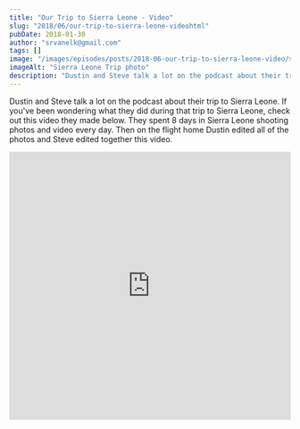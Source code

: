 ```yaml
---
title: "Our Trip to Sierra Leone - Video"
slug: "2018/06/our-trip-to-sierra-leone-videohtml"
pubDate: 2018-01-30
author: "srvanelk@gmail.com"
tags: []
image: "/images/episodes/posts/2018-06-our-trip-to-sierra-leone-video/sierra-leone.webp"
imageAlt: "Sierra Leone Trip photo"
description: "Dustin and Steve talk a lot on the podcast about their trip to Sierra Leone. If you've been wondering what they did during that trip to Sierra Leone, check out this video they made below. They spent 8 days in Sierra Leone shooting photos and video every day. Then on the flight home Dustin edited all of the photos and Steve edited together this video."
---
```


Dustin and Steve talk a lot on the podcast about their trip to Sierra Leone. If you've been wondering what they did during that trip to Sierra Leone, check out this video they made below. They spent 8 days in Sierra Leone shooting photos and video every day. Then on the flight home Dustin edited all of the photos and Steve edited together this video.

<iframe
  src="https://www.youtube.com/embed/YAzCjoHZ8z0?feature=player_embedded&wmode=opaque"
  width="100%"
  height="480"
  frameborder="0"
  allowfullscreen
  data-embed="true"
/>
